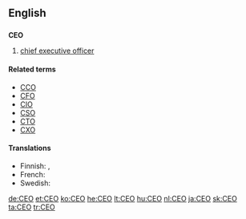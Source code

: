 {{also|ceo}}
==English==

==={{initialism}}===
'''CEO'''

# [[chief executive officer]]

====Related terms====
* [[CCO]]
* [[CFO]]
* [[CIO]]
* [[CSO]]
* [[CTO]]
* [[CXO]]

====Translations====
* Finnish: {{t-|fi|TJ}}, {{t-|fi|tj}}
* French: {{t+|fr|PDG}}
* Swedish: {{t+|sv|VD}}

[[de:CEO]]
[[et:CEO]]
[[ko:CEO]]
[[he:CEO]]
[[lt:CEO]]
[[hu:CEO]]
[[nl:CEO]]
[[ja:CEO]]
[[sk:CEO]]
[[ta:CEO]]
[[tr:CEO]]